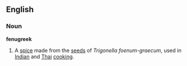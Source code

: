 ==English==
===Noun===
'''fenugreek'''
# A [[spice]] made from the [[seed]]s of ''Trigonella foenum-graecum'', used in [[Indian]] and [[Thai]] [[cooking]].